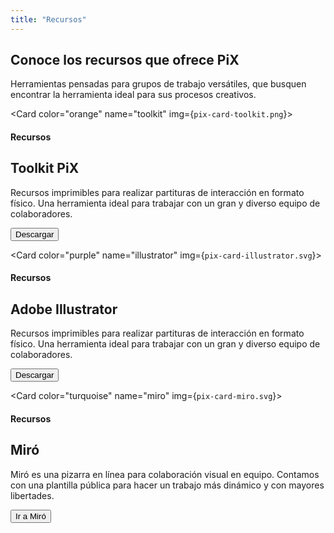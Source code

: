 ```yaml
---
title: "Recursos"
---
```


<Card color="white">
  <h2 className="card-title">Conoce los recursos que ofrece PiX</h2>
  <p>
    Herramientas pensadas para grupos de trabajo versátiles, que busquen encontrar la herramienta ideal para sus procesos creativos.
  </p>
</Card>

<Card color="orange" name="toolkit" img={`pix-card-toolkit.png`}>
  <h4>Recursos</h4>
  <h2 className="card-title">Toolkit PiX</h2>
  <p>
    Recursos imprimibles para realizar partituras de interacción en formato físico.  Una herramienta ideal para trabajar con un gran y diverso equipo de colaboradores.
  </p>
  <Button type="dark" size="lg" to="https://www.google.com/url?q=https://drive.google.com/drive/folders/1Nl2-kPeGXEAVnRYeVn8eU8-jsxBUfdmK?usp%3Dsharing&sa=D&source=editors&ust=1616371045327000&usg=AOvVaw2UWTC-zrS8j-GUMLlqUPGg">Descargar</Button>
</Card>

<Card color="purple" name="illustrator" img={`pix-card-illustrator.svg`}>
  <h4>Recursos</h4>
  <h2 className="card-title">Adobe Illustrator</h2>
  <p>
    Recursos imprimibles para realizar partituras de interacción en formato físico.  Una herramienta ideal para trabajar con un gran y diverso equipo de colaboradores.
  </p>
  <Button type="dark" size="lg" to="#">Descargar</Button>
</Card>

<Card color="turquoise" name="miro" img={`pix-card-miro.svg`}>
  <h4>Recursos</h4>
  <h2 className="card-title">Miró</h2>
  <p>
    Miró es una pizarra en línea para colaboración visual en equipo. Contamos con una plantilla pública para hacer un trabajo más dinámico y con mayores libertades.
  </p>
  <Button type="dark" size="lg" to="#">Ir a Miró</Button>
</Card>